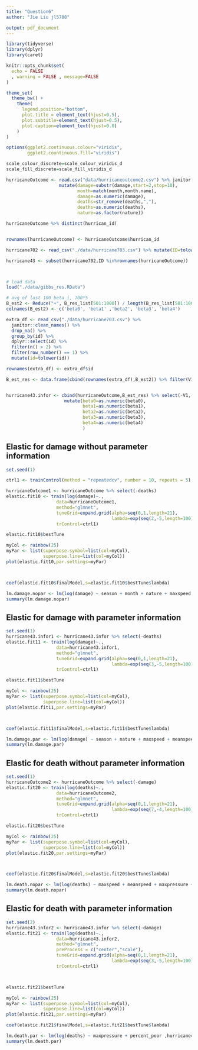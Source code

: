 ```yaml
---
title: "Question6"
author: "Jie Liu jl5788"

output: pdf_document
---
```

```r
library(tidyverse)
library(dplyr)
library(caret)
```

 
```r
knitr::opts_chunk$set(
  echo = FALSE
  , warning = FALSE , message=FALSE
)

theme_set(
  theme_bw() +
    theme(
      legend.position="bottom",
      plot.title = element_text(hjust=0.5),
      plot.subtitle=element_text(hjust=0.5),
      plot.caption=element_text(hjust=0.0)
    )
)

options(ggplot2.continuous.colour="viridis",
        ggplot2.countinuous.fill="viridis")

scale_colour_discrete=scale_colour_viridis_d
scale_fill_discrete=scale_fill_viridis_d
```

```r
hurricaneOutcome <- read.csv("data/hurricaneoutcome2.csv") %>% janitor::clean_names() %>%  
                    mutate(damage=substr(damage,start=2,stop=10),
                           month=match(month,month.name),
                           damage=as.numeric(damage),
                           deaths=str_remove(deaths,","),
                           deaths=as.numeric(deaths),
                           nature=as.factor(nature))

hurricaneOutcome %>% distinct(hurrican_id)


rownames(hurricaneOutcome) <- hurricaneOutcome$hurrican_id

hurricane702 <- read_csv("./data/hurricane703.csv") %>% mutate(ID=tolower(ID))

hurricane43 <- subset(hurricane702,ID %in%rownames(hurricaneOutcome)) 




```

```r
# load data
load("./data/gibbs_res.RData")
```

```r
# avg of last 100 beta_i, 700*5
B_est2 <- Reduce("+", B_res_list[501:1000]) / length(B_res_list[501:1000])
colnames(B_est2) <- c('beta0', 'beta1' ,'beta2', 'beta3', 'beta4')

extra_df <- read_csv("./data/hurricane703.csv") %>%
  janitor::clean_names() %>% 
  drop_na() %>% 
  group_by(id) %>% 
  dplyr::select(id) %>% 
  filter(n() > 2) %>% 
  filter(row_number() == 1) %>% 
  mutate(id=tolower(id))

rownames(extra_df) <- extra_df$id

B_est_res <- data.frame(cbind(rownames(extra_df),B_est2)) %>% filter(V1 %in% rownames(hurricaneOutcome))


hurricane43.infor <- cbind(hurricaneOutcome,B_est_res) %>% select(-V1,-hurrican_id) %>% 
                      mutate(beta0=as.numeric(beta0),
                             beta1=as.numeric(beta1),
                             beta2=as.numeric(beta2),
                             beta3=as.numeric(beta3),
                             beta4=as.numeric(beta4)
                             )
```

## Elastic for damage without parameter information
```r
set.seed(1)

ctrl1 <- trainControl(method = "repeatedcv", number = 10, repeats = 5)

hurricaneOutcome1 <- hurricaneOutcome %>% select(-deaths)
elastic.fit10 <- train(log(damage)~.,
                   data=hurricaneOutcome1,
                   method="glmnet",
                   tuneGrid=expand.grid(alpha=seq(0,1,length=21),
                                        lambda=exp(seq(2,-5,length=100))),
                   trControl=ctrl1)

elastic.fit10$bestTune

myCol <- rainbow(25)
myPar <- list(superpose.symbol=list(col=myCol),
              superpose.line=list(col=myCol))
plot(elastic.fit10,par.settings=myPar)



coef(elastic.fit10$finalModel,s=elastic.fit10$bestTune$lambda)

lm.damage.nopar <- lm(log(damage) ~ season + month + nature + maxspeed + meanspeed + percent_usa, data= hurricaneOutcome1)
summary(lm.damage.nopar)

```
## Elastic for damage with parameter information
```r
set.seed(1)
hurricane43.infor1 <- hurricane43.infor %>% select(-deaths)
elastic.fit11 <- train(log(damage)~.,
                   data=hurricane43.infor1,
                   method="glmnet",
                   tuneGrid=expand.grid(alpha=seq(0,1,length=21),
                                        lambda=exp(seq(3,-5,length=100))),
                   trControl=ctrl1)

elastic.fit11$bestTune

myCol <- rainbow(25)
myPar <- list(superpose.symbol=list(col=myCol),
              superpose.line=list(col=myCol))
plot(elastic.fit11,par.settings=myPar)



coef(elastic.fit11$finalModel,s=elastic.fit11$bestTune$lambda)

lm.damage.par <- lm(log(damage) ~ season + nature + maxspeed + meanspeed + percent_usa + beta4, data= hurricane43.infor1)
summary(lm.damage.par)


```

## Elastic for death without parameter information
```r
set.seed(1)
hurricaneOutcome2 <- hurricaneOutcome %>% select(-damage)
elastic.fit20 <- train(log(deaths)~.,
                   data=hurricaneOutcome2,
                   method="glmnet",
                   tuneGrid=expand.grid(alpha=seq(0,1,length=21),
                                        lambda=exp(seq(7,-4,length=100))),
                   trControl=ctrl1)

elastic.fit20$bestTune

myCol <- rainbow(25)
myPar <- list(superpose.symbol=list(col=myCol),
              superpose.line=list(col=myCol))
plot(elastic.fit20,par.settings=myPar)



coef(elastic.fit20$finalModel,s=elastic.fit20$bestTune$lambda)

lm.death.nopar <- lm(log(deaths) ~ maxspeed + meanspeed + maxpressure +  percent_poor,hurricaneOutcome2)
summary(lm.death.nopar)


```

## Elastic for death with parameter information
```r
set.seed(2)
hurricane43.infor2 <- hurricane43.infor %>% select(-damage)
elastic.fit21 <- train(log(deaths)~.,
                   data=hurricane43.infor2,
                   method="glmnet",
                   preProcess = c("center","scale"),
                   tuneGrid=expand.grid(alpha=seq(0,1,length=21),
                                        lambda=exp(seq(3,-5,length=100))),
                   trControl=ctrl1)



elastic.fit21$bestTune

myCol <- rainbow(25)
myPar <- list(superpose.symbol=list(col=myCol),
              superpose.line=list(col=myCol))
plot(elastic.fit21,par.settings=myPar)

coef(elastic.fit21$finalModel,s=elastic.fit21$bestTune$lambda)

lm.death.par <- lm(log(deaths) ~ maxpressure + percent_poor ,hurricane43.infor2)
summary(lm.death.par)

```